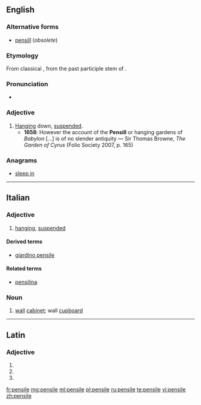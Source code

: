 ==English==

===Alternative forms===
* [[pensill]] (''obsolete'')

===Etymology===
From classical {{etyl|la|en}} {{term|pensilis|lang=la}}, from the past participle stem of {{term|pendere||to hang|lang=la}}.

===Pronunciation===
* {{IPA|/ˈpɛnsaɪl/}}

===Adjective===
{{en-adj}}

# [[hanging|Hanging]] down, [[suspended]].
#* '''1658''': However the account of the '''Pensill''' or hanging gardens of ''Babylon'' [...] is of no slender antiquity — Sir Thomas Browne, ''The Garden of Cyrus'' (Folio Society 2007, p. 165)

===Anagrams===
* [[sleep in#English|sleep in]]

----

==Italian==

===Adjective===
{{it-adj|pensil|e|i}}

# [[hanging]], [[suspended]]

====Derived terms====
* [[giardino pensile]]

====Related terms====
* [[pensilina]]

===Noun===
{{it-noun|pensil|m|e|i}}

# [[wall]] [[cabinet]]; wall [[cupboard]]

----

==Latin==

===Adjective===
{{la-adj-form|pensile}}

# {{inflection of|pensilis||nom|n|s|lang=la}}
# {{inflection of|pensilis||acc|n|s|lang=la}}
# {{inflection of|pensilis||voc|n|s|lang=la}}

[[fr:pensile]]
[[mg:pensile]]
[[ml:pensile]]
[[pl:pensile]]
[[ru:pensile]]
[[te:pensile]]
[[vi:pensile]]
[[zh:pensile]]
